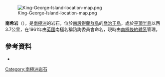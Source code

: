 [[Image:King-George-Island-location-map.png|thumb]]

{{coord|62|13|S|59|6|W|display=title}}

'''南希岩'''（{{lang-en|Nancy Rock}}），是[[南極洲|南極洲]]的岩石，位於[[南設得蘭群島|南設得蘭群島]]的[[喬治王島|喬治王島]]，處於[[平頂半島|平頂半島]]以西3.7公里，在1961年由[[英國|英國]]南極名稱諮詢委員會命名，現時由[[南極條約體系|南極條約體系]]管理。

==參考資料==
*{{usgs-gazetteer}}

{{南设得兰群岛}}

{{Antarctica-geo-stub}}

[[Category:南極洲岩石|Category:南極洲岩石]]